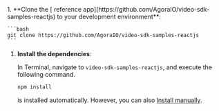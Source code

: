 <PlatformWrapper platform="react-js">

<ProductWrapper notAllowed="signaling" >
1. **Clone the [<Vpd  k="SDK" /> reference app](https://github.com/AgoraIO/video-sdk-samples-reactjs) to your
    development environment**:

    ```bash
    git clone https://github.com/AgoraIO/video-sdk-samples-reactjs
    ```

1. **Install the dependencies**:

    In Terminal, navigate to `video-sdk-samples-reactjs`, and execute the following command.

    ``` bash
    npm install
    ```
    <Vpd  k="SDK" /> is installed automatically. However, you can also [Install <Vpd  k="SDK" /> manually](../reference/downloads#through-the-agora-website).

</ProductWrapper>

</PlatformWrapper>